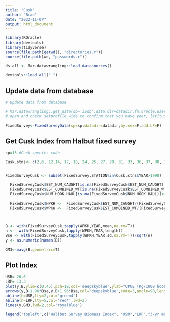 ```yaml
---
title: "Cusk"
author: "Brad"
date: "2022-11-07"
output: html_document
---
```


```r
library(ROracle)
library(devtools)
library(tidyverse)
source(file.path(getwd(), "directories.r"))
source(file.path(wd, "passwords.r")) 

ds_all <- Mar.datawrangling::load_datasources()

devtools::load_all(".")


```


## Update data from database 

```r


# Update data from database 

# Mar.datawrangling::get_data(db='isdb',data.dir=datadir,fn.oracle.username = uid, fn.oracle.password = pwd, fn.oracle.dsn = 'ptran',usepkg='roracle',force.extract=T)
# open and check setprofile_wide to confirm that you have year, latitude & longitude

FixedSurvey<-FixedSurveyData(sp=sp,datadir=datadir,by.sex=F,add.LF=F)


```

## Get Cusk Index from Halbut fixed survey

```r
sp=15 #Cusk species code

Cusk.stns<- c(2,6, 12,14, 17, 18, 24, 25, 27, 29, 31, 33, 36, 37, 38, 39, 41, 42, 45, 47, 48, 49, 51, 53, 58,59, 69, 72,73, 74, 76, 77, 86, 90, 91, 97, 98, 101,102, 123, 124, 126, 128, 132,137, 139, 140, 144, 147, 153, 154, 159, 161, 162 ,165, 170, 176)


FixedSurveyCusk <- subset(FixedSurvey,STATION%in%Cusk.stns&YEAR>1998)

  FixedSurveyCusk$EST_NUM_CAUGHT[is.na(FixedSurveyCusk$EST_NUM_CAUGHT)]<-0
  FixedSurveyCusk$EST_COMBINED_WT[is.na(FixedSurveyCusk$EST_COMBINED_WT)]<-0
  FixedSurveyCusk$NUM_HOOK_HAUL[is.na(FixedSurveyCusk$NUM_HOOK_HAUL)]<-1000

  FixedSurveyCusk$NPKH <-  FixedSurveyCusk$EST_NUM_CAUGHT/(FixedSurveyCusk$NUM_HOOK_HAUL/1000)
  FixedSurveyCusk$WPKH <-  FixedSurveyCusk$EST_COMBINED_WT/(FixedSurveyCusk$NUM_HOOK_HAUL/1000)


  
B <- with(FixedSurveyCusk,tapply(WPKH,YEAR,mean,na.rm=T))
n <-  with(FixedSurveyCusk,tapply(WPKH,YEAR,length))
Bse <- with(FixedSurveyCusk,tapply(WPKH,YEAR,sd,na.rm=T))/sqrt(n)
y <- as.numeric(names(B))

GM3<-mavg(B,geometric=T)

```

## Plot Index
```r


USR= 26.6
LRP= 13.3
plot(y,B,ylim=c(0,45),pch=18,col='deepskyblue',ylab="CPUE (Kg/1000 hooks)", xlab='')
arrows(y,B-1.96*Bse,y,B+1.96*Bse,col='deepskyblue',code=3,angle=90,length=0.02)
abline(h=USR,lty=2,col='green4')
abline(h=LRP,lty=5,col='red4',lwd=3)
lines(y,GM3,lwd=2,col='royalblue')

legend('topleft',c("Halibut Survey Biomass Index", "USR","LRP","3-yr mean"),pch=c(18,NA,NA,NA),lty = c(NA,2,5,1),lwd=c(NA,1,3,2),col=c("deepskyblue","green4","red4","royalblue"),bty='n',cex=0.8)


```


